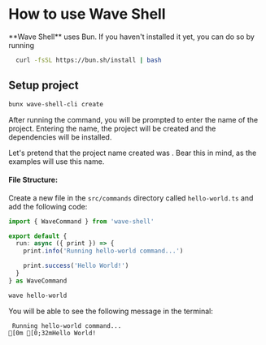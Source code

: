 # How to use Wave Shell


<Callout type="info">
  **Wave Shell** uses Bun. If you haven't installed it yet, you can do so by running

  ```bash copy
    curl -fsSL https://bun.sh/install | bash
  ```
</Callout>

## Setup project

```sh copy
bunx wave-shell-cli create
```

After running the command, you will be prompted to enter the name of the project. Entering the name, the project will be created and the dependencies will be installed.

Let's pretend that the project name created was <WaveCommandTitle />. Bear this in mind, as the examples will use this name.


#### File Structure:
<GettingStartedFileTree />

Create a new file in the `src/commands` directory called `hello-world.ts` and add the following code:

```ts filename="src/commands/hello-world.ts" copy
import { WaveCommand } from 'wave-shell'

export default {
  run: async ({ print }) => {
    print.info('Running hello-world command...')

    print.success('Hello World!')
  }
} as WaveCommand
```


```sh copy
wave hello-world
```

You will be able to see the following message in the terminal:

```ansi
 Running hello-world command...
[0m [0;32mHello World!
```